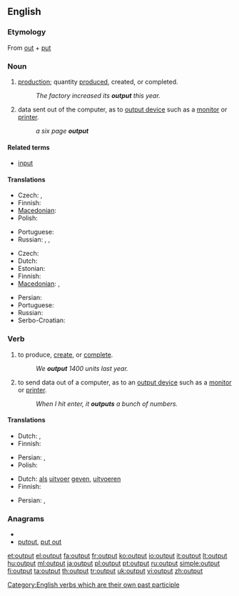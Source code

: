 ==English==
{{wikipedia}}

===Etymology===
From [[out]] + [[put]]

===Noun===
{{en-noun|s|-}}

# {{economics}} [[production]]; quantity [[produce]]d, created, or completed.
#: ''The factory increased its '''output''' this year.''
# {{computing}} data sent out of the computer, as to [[output device]] such as a [[monitor]] or [[printer]].
#: ''a six page '''output'''''

====Related terms====
* [[input]]

====Translations====
{{trans-top|production; quantity produced, created, or completed}}
* Czech: {{t+|cs|výstup|m}}, {{t-|cs|produkce|f}}
* Finnish: {{t+|fi|tuotanto}}
* [[Macedonian]]: {{t-|mk|производство|n|tr=proízvodstvo}}
* Polish: {{t|pl|produkcja}}
{{trans-mid}}
* Portuguese: {{t|pt|produção|f}}
* Russian: {{t+|ru|производство|n|tr=proizvódstvo}},  {{t+|ru|продукция|f|tr=prodúkcija}},  {{t|ru|выработка|f|tr=výrabotka}}
{{trans-bottom}}

{{trans-top|data sent out of the computer}}
* Czech: {{t+|cs|výstup|m}}
* Dutch: {{t-|nl|uitvoer}}
* Estonian: {{t|et|väljund}}
* Finnish: {{t-|fi|tuloste}}
* [[Macedonian]]: {{t|mk|излезен податок|m|tr=ízlezen pódatok}},  {{t|mk|излезни податоци|p|tr=ízlezni podátoci}}
{{trans-mid}}
* Persian: {{t|fa|برونداد|alt=بُرونداد|xs=Persian}}
* Portuguese: {{t+|pt|saída|f|alt=saída (de dados/informação)}}
* Russian: {{t+|ru|вывод|m|tr=vývod}}
* Serbo-Croatian: {{t|sh|ilazni podaci}}
{{trans-bottom}}

===Verb===
{{en-verb|outputs|outputting|'''[[output]]''' or '''[[outputted]]'''}}

# {{economics}} to produce, [[create]], or [[complete]].
#: ''We '''output''' 1400 units last year.''
# {{computing}} to send data out of a computer, as to an [[output device]] such as a [[monitor]] or [[printer]].
#: ''When I hit enter, it '''outputs''' a bunch of numbers.''

====Translations====
{{trans-top|produce or create}}
* Dutch: {{t-|nl|produceren}}, {{t+|nl|opleveren}}
* Finnish: {{t+|fi|tuottaa}}
{{trans-mid}}
* Persian: {{t|fa|فرآوردن|xs=Persian}}, {{t+|fa|تولید|xs=Persian}}
* Polish: {{t+|pl|produkować}}
{{trans-bottom}}

{{trans-top|send data to out of a computer}}
* Dutch: [[als]] [[uitvoer]] [[geven]], [[uitvoeren]]
* Finnish: {{t-|fi|tulostaa}}
{{trans-mid}}
* Persian: {{t|fa|بروندادن|alt=بُروندادن|xs=Persian}}, {{t|fa|برونداد|alt=بُرونداد|xs=Persian}}
{{trans-bottom}}

===Anagrams===
* {{alphagram|opttuu}}
* [[putout#English|putout]], [[put out#English|put out]]

[[Category:English verbs which are their own past participle]]

[[et:output]]
[[el:output]]
[[fa:output]]
[[fr:output]]
[[ko:output]]
[[io:output]]
[[it:output]]
[[lt:output]]
[[hu:output]]
[[ml:output]]
[[ja:output]]
[[pl:output]]
[[pt:output]]
[[ru:output]]
[[simple:output]]
[[fi:output]]
[[ta:output]]
[[th:output]]
[[tr:output]]
[[uk:output]]
[[vi:output]]
[[zh:output]]